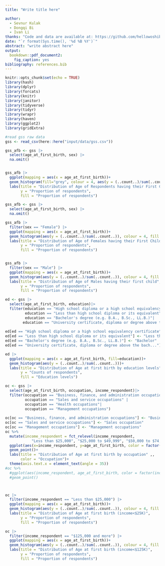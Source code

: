 ```yaml
---
title: "Write title here"

author: 
  - Sevnur Kulak
  - Dongqi Bi
  - Ivan Li
thanks: "Code and data are available at: https://github.com/hellowoshibb/STA304_paper3"
date: "`r format(Sys.time(), '%d %B %Y')`"
abstract: "write abstract here"
output: 
  bookdown::pdf_document2:
    fig_caption: yes
bibliography: references.bib
---
```


```r
knitr::opts_chunk$set(echo = TRUE)
library(hash)
library(dplyr)
library(forcats)
library(knitr)
library(janitor)
library(tidyverse)
library(tidyr)
library(wrapr)
library(haven)
library(ggplot2)
library(gridExtra)
```

```r
#read gss raw data
gss <- read_csv(here::here("input/data/gss.csv"))
```

```r

gss_afb <- gss |>
  select(age_at_first_birth, sex) |>
  na.omit()


gss_afb |>
  ggplot(mapping = aes(x = age_at_first_birth))+
  geom_histogram(fill="grey", colour = 4, aes(y = (..count..)/sum(..count..)))+
  labs(title = "Distribution of Age of Respondents having their First Child",
       y = "Proportion of respondents",
       fill = "Proportion of respondents")

```



```r

gss_afb <- gss |>
  select(age_at_first_birth, sex) |>
  na.omit()

gss_afb |>
  filter(sex == "Female") |>
  ggplot(mapping = aes(x = age_at_first_birth))+
  geom_histogram(aes(y = (..count..)/sum(..count..)), colour = 4, fill = "grey")+
  labs(title = "Distribution of Age of Females having their First Child",
       y = "Proportion of respondents",
       fill = "Proportion of respondents")



```

```r

  
gss_afb |>
  filter(sex == "Male") |>
  ggplot(mapping = aes(x = age_at_first_birth))+
  geom_histogram(aes(y = (..count..)/sum(..count..)), colour = 4, fill = "grey")+
  labs(title = "Distribution of Age of Males having their first child",
       y = "Proportion of respondents",
       fill = "Proportion of respondents")

```

```r

ed <- gss |>
  select(age_at_first_birth, education)|>
  filter(education == "High school diploma or a high school equivalency certificate" |
         education == "Less than high school diploma or its equivalent" |
         education == "Bachelor's degree (e.g. B.A., B.Sc., LL.B.)"|
        education == "University certificate, diploma or degree above the bach...")
  
ed[ed == "High school diploma or a high school equivalency certificate"] <- "High School"
ed[ed == "Less than high school diploma or its equivalent"] <- "Less than high achool"
ed[ed == "Bachelor's degree (e.g. B.A., B.Sc., LL.B.)"] <- "Bachelor"
ed[ed == "University certificate, diploma or degree above the bach..."] <- "Above Bachelor"

ed |>
  ggplot(mapping = aes(x = age_at_first_birth, fill=education))+
  geom_histogram(aes(y = (..count..)/sum(..count..)))+
  labs(title = "Distribution of Age at first birth by education levels" ,,
       y = "Counts of respondents",
       fill = "Education levels")
```



```r


oc <- gss |>
  select(age_at_first_birth, occupation, income_respondent)|>
  filter(occupation == "Business, finance, and administration occupations" |
         occupation == "Sales and service occupations" |
         occupation == "Health occupations"|
         occupation == "Management occupations")
  
oc[oc == "Business, finance, and administration occupations"] <- "Business occupation"
oc[oc == "Sales and service occupations"] <- "Sales occupation"
oc[oc == "Management occupations"] <- "Management occupations"
oc %>%
  mutate(income_respondent = fct_relevel(income_respondent, 
            "Less than $25,000", "$25,000 to $49,999", "$50,000 to $74,999", "$75,000 to $99,999","$100,000 to $ 124,999", "$125,000 and more" ))%>%
  ggplot(aes(x=income_respondent, y=age_at_first_birth, color = factor(occupation))) +
  geom_point()+
  labs(title = "Distribution of Age at first birth by occupation" ,,
       color = "Occupation")+
  theme(axis.text.x = element_text(angle = 35))
#oc %>%
  #ggplot(aes(income_respondent, age_at_first_birth, color = factor(income_respondent)))+
  #geom_point()




```

```r

oc |>
  filter(income_respondent == "Less than $25,000") |>
  ggplot(mapping = aes(x = age_at_first_birth))+
  geom_histogram(aes(y = (..count..)/sum(..count..)), colour = 4, fill = "grey")+
  labs(title = "Distribution of Age at first birth (income<$25K)",
       y = "Proportion of respondents",
       fill = "Proportion of respondents")

```


```r
oc |>
  filter(income_respondent == "$125,000 and more") |>
  ggplot(mapping = aes(x = age_at_first_birth))+
  geom_histogram(aes(y = (..count..)/sum(..count..)), colour = 4, fill = "grey")+
  labs(title = "Distribution of Age at first birth (income<$125K)",
       y = "Proportion of respondents",
       fill = "Proportion of respondents")

```